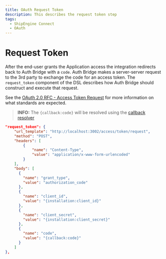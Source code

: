 ```yaml
---
title: OAuth Request Token
description: This describes the request token step
tags:
  - ShipEngine Connect
  - OAuth
---
```


# Request Token

After the end-user grants the Application access the integration redirects back
to Auth Bridge with a `code`. Auth Bridge makes a server-server request to the 3rd
party to exchange the code for an access token.
The `request_token` component of the DSL describes how Auth Bridge should
construct and execute that request.

See the [OAuth 2.0 RFC - Access Token Request](https://tools.ietf.org/html/rfc6749#section-4.1.3)
for more information on what standards are expected.

> **INFO:** The `{callback:code}` will be resolved using the [callback resolver](../resolver/callback.mdx)

```json
"request_token": {
    "url_template": "http://localhost:3002/access/token/request",    
    "method": "POST",
    "headers": [
        {
            "name": "Content-Type",
            "value": "application/x-www-form-urlencoded"
        }
    ],
    "body": [
      {
        "name": "grant_type",
        "value": "authorization_code"
      },
      {
        "name": "client_id",
        "value": "{installation:client_id}"
      },
      {
        "name": "client_secret",
        "value": "{installation:client_secret}"
      },
      {
        "name": "code",
        "value": "{callback:code}"
      }
    ]
},
```

<Pager
  prev="./authorization.mdx" prevTitle="Authorization"
  next="./refresh-token.mdx" nextTitle="Refresh Token"
/>
